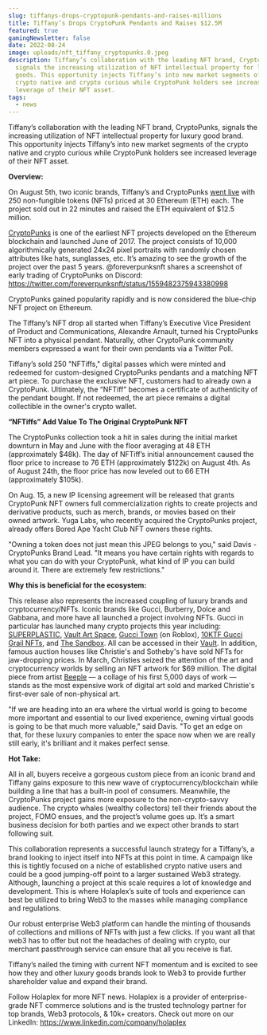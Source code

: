 ```yaml
---
slug: tiffanys-drops-cryptopunk-pendants-and-raises-millions
title: Tiffany’s Drops CryptoPunk Pendants and Raises $12.5M
featured: true
gamingNewsletter: false
date: 2022-08-24
image: uploads/nft_tiffany_cryptopunks.0.jpeg
description: Tiffany’s collaboration with the leading NFT brand, CryptoPunks,
  signals the increasing utilization of NFT intellectual property for luxury
  goods. This opportunity injects Tiffany’s into new market segments of the
  crypto native and crypto curious while CryptoPunk holders see increased
  leverage of their NFT asset.
tags:
  - news
---
```

Tiffany’s collaboration with the leading NFT brand, CryptoPunks, signals the increasing utilization of NFT intellectual property for luxury good brand. This opportunity injects Tiffany’s into new market segments of the crypto native and crypto curious while CryptoPunk holders see increased leverage of their NFT asset.

**Overview:**

On August 5th, two iconic brands, Tiffany’s and CryptoPunks [went live](https://nft.tiffany.com/) with 250 non-fungible tokens (NFTs) priced at 30 Ethereum (ETH) each. The project sold out in 22 minutes and raised the ETH equivalent of $12.5 million.

[CryptoPunks](https://opensea.io/collection/cryptopunks) is one of the earliest NFT projects developed on the Ethereum blockchain and launched June of 2017. The project consists of 10,000 algorithmically generated 24x24 pixel portraits with randomly chosen attributes like hats, sunglasses, etc. It’s amazing to see the growth of the project over the past 5 years. @foreverpunksnft shares a screenshot of early trading of CryptoPunks on Discord: [](https://twitter.com/foreverpunksnft/status/1559482375943380998)<https://twitter.com/foreverpunksnft/status/1559482375943380998>

CryptoPunks gained popularity rapidly and is now considered the blue-chip NFT project on Ethereum.

The Tiffany’s NFT drop all started when Tiffany’s Executive Vice President of Product and Communications, Alexandre Arnault, turned his CryptoPunks NFT into a physical pendant. Naturally, other CryptoPunk community members expressed a want for their own pendants via a Twitter Poll.

Tiffany’s sold 250 "NFTiffs," digital passes which were minted and redeemed for custom-designed CryptoPunks pendants and a matching NFT art piece. To purchase the exclusive NFT, customers had to already own a CryptoPunk. Ultimately, the “NFTiff” becomes a certificate of authenticity of the pendant bought. If not redeemed, the art piece remains a digital collectible in the owner's crypto wallet.

**“NFTiffs” Add Value To The Original CryptoPunk NFT**

The CryptoPunks collection took a hit in sales during the initial market downturn in May and June with the floor averaging at 48 ETH (approximately $48k). The day of NFTiff’s initial announcement caused the floor price to increase to 76 ETH (approximately $122k) on August 4th. As of August 24th, the floor price has now leveled out to 66 ETH (approximately $105k).

On Aug. 15, a new IP licensing agreement will be released that grants CryptoPunk NFT owners full commercialization rights to create projects and derivative products, such as merch, brands, or movies based on their owned artwork. Yuga Labs, who recently acquired the CryptoPunks project, already offers Bored Ape Yacht Club NFT owners these rights.

"Owning a token does not just mean this JPEG belongs to you," said Davis - CryptoPunks Brand Lead. "It means you have certain rights with regards to what you can do with your CryptoPunk, what kind of IP you can build around it. There are extremely few restrictions."

**Why this is beneficial for the ecosystem:**

This release also represents the increased coupling of luxury brands and cryptocurrency/NFTs. Iconic brands like Gucci, Burberry, Dolce and Gabbana, and more have all launched a project involving NFTs. Gucci in particular has launched many crypto projects this year including: [SUPERPLASTIC](https://opensea.io/collection/superplastic-supergucci), [Vault Art Space](https://vaultartspace.gucci.com/), [Gucci Town](https://www.roblox.com/games/7830918930/Gucci-Town) (on Roblox), [10KTF Gucci Grail NFTs](https://vault.gucci.com/en-US/story/gucci-grail), and [The Sandbox](https://vault.gucci.com/en-US/story/metaverse). All can be accessed in their [Vault](https://vault.gucci.com/en-US/story/metaverse). In addition, famous auction houses like Christie's and Sotheby's have sold NFTs for jaw-dropping prices. In March, Christies seized the attention of the art and cryptocurrency worlds by selling an NFT artwork for $69 million. The digital piece from artist [Beeple](https://www.christies.com/features/Monumental-collage-by-Beeple-is-first-purely-digital-artwork-NFT-to-come-to-auction-11510-7.aspx) — a collage of his first 5,000 days of work — stands as the most expensive work of digital art sold and marked Christie's first-ever sale of non-physical art.

"If we are heading into an era where the virtual world is going to become more important and essential to our lived experience, owning virtual goods is going to be that much more valuable," said Davis. "To get an edge on that, for these luxury companies to enter the space now when we are really still early, it's brilliant and it makes perfect sense.

**Hot Take:**

All in all, buyers receive a gorgeous custom piece from an iconic brand and Tiffany gains exposure to this new wave of cryptocurrency/blockchain while building a line that has a built-in pool of consumers. Meanwhile, the CryptoPunks project gains more exposure to the non-crypto-savvy audience. The crypto whales (wealthy collectors) tell their friends about the project, FOMO ensues, and the project’s volume goes up. It’s a smart business decision for both parties and we expect other brands to start following suit.

This collaboration represents a successful launch strategy for a Tiffany’s, a brand looking to inject itself into NFTs at this point in time. A campaign like this is tightly focused on a niche of established crypto native users and could be a good jumping-off point to a larger sustained Web3 strategy. Although, launching a project at this scale requires a lot of knowledge and development. This is where Holaplex’s suite of tools and experience can best be utilized to bring Web3 to the masses while managing compliance and regulations.

Our robust enterprise Web3 platform can handle the minting of thousands of collections and millions of NFTs with just a few clicks. If you want all that web3 has to offer but not the headaches of dealing with crypto, our merchant passthrough service can ensure that all you receive is fiat.

Tiffany’s nailed the timing with current NFT momentum and is excited to see how they and other luxury goods brands look to Web3 to provide further shareholder value and expand their brand.

Follow Holaplex for more NFT news. Holaplex is a provider of enterprise-grade NFT commerce solutions and is the trusted technology partner for top brands, Web3 protocols, & 10k+ creators. Check out more on our LinkedIn: [](https://www.linkedin.com/company/holaplex)<https://www.linkedin.com/company/holaplex>